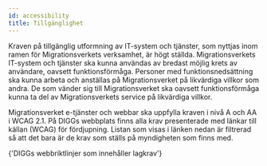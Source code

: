 ```yaml
---
id: accessibility
title: Tillgänglighet
---
```



Kraven på tillgänglig utformning av IT-system och tjänster, som nyttjas inom ramen för Migrationsverkets verksamhet, är högt ställda. Migrationsverkets IT-system och tjänster ska kunna användas av bredast möjlig krets av användare, oavsett funktionsförmåga. Personer med funktionsnedsättning ska kunna arbeta och anställas på Migrationsverket på likvärdiga villkor som andra. De som vänder sig till Migrationsverket ska oavsett funktionsförmåga kunna ta del av Migrationsverkets service på likvärdiga villkor.

Migrationsverket e-tjänster och webbar ska uppfylla kraven i nivå A och AA i WCAG 2.1. På DIGGs webbplats finns alla krav presenterade med länkar till källan (WCAG) för fördjupning. Listan som visas i länken nedan är filtrerad så att det bara är de
krav som ställs på myndigheten som finns med.

<Link
  standalone
  href='https://www.digg.se/webbriktlinjer/alla-webbriktlinjer?sort=en&legalrequirements=true'
>
  {'DIGGs webbriktlinjer som innehåller lagkrav'}
</Link>
